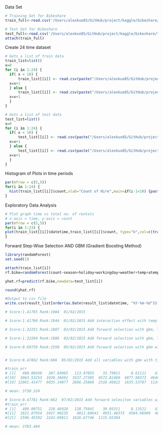 Data Set
```r
# Training Set for Bikeshare
train_full<-read.csv('/Users/alexkuo85/GitHub/project/kaggle/bikeshare/train.csv')

# Test Set for Bikeshare
test_full<-read.csv('/Users/alexkuo85/GitHub/project/kaggle/bikeshare/test.csv')
attach(train_full)
```

Create 24 time dataset
```r
# Gets a list of train data 
train_list=list()
x=0
for (i in 1:24) {
  if( x < 10) {
      train_list[[i]] <- read.csv(paste("/Users/alexkuo85/GitHub/project/kaggle/bikeshare/data/train/train_0", x, ".csv", sep=""))
  x=x+1
  } else {
      train_list[[i]] <- read.csv(paste("/Users/alexkuo85/GitHub/project/kaggle/bikeshare/data/train/train_", x, ".csv", sep=""))
  x=x+1
  }
}

# Gets a list of test data 
test_list=list()
x=0
for (i in 1:24) {
  if( x < 10) {
      test_list[[i]] <- read.csv(paste("/Users/alexkuo85/GitHub/project/kaggle/bikeshare/data/test/test_0", x, ".csv", sep=""))
  x=x+1
  } else {
      test_list[[i]] <- read.csv(paste("/Users/alexkuo85/GitHub/project/kaggle/bikeshare/data/test/test_", x, ".csv", sep=""))
  x=x+1
  }
}

```

Histogram of Plots in time periods
```r
par(mfrow = c(5,5))
for(i in 1:24) {
  hist(train_list[[i]]$count,xlab="Count of Hire",main=if(i-1<10) {paste("Time 0", i-1,":00:00",sep="") }else {paste("Time ", i-1,":00:00",sep="")})
}
```

Exploratory Data Analysis
```r
# Plot graph time vs total no. of rentals
# x-axis = time, y-axis = count
par(mfrow = c(5,5))
for(i in 1:23) {
plot(train_list[[i]]$datetime,train_list[[i]]$count, type="b",col=c(train_list[[i]]$season), xlab=if(i<10) {paste("Time 0", i,":00:00",sep="") }else {paste("Time ", i,":00:00",sep="")} , ylab="Number of Bikes hired")
}
```

Forward Step-Wise Selection
AND
GBM (Gradient Boosting Method)
```r
library(randomForest)
set.seed(1)

attach(train_list[i])
rf.bike=randomForest(count~season+holiday+workingday+weather+temp+atemp+humidity+windspeed,data=train_list[i],mtry=3,importance=TRUE)

yhat.rf=predict(rf.bike,newdata=test_list[i])

round(yhat.rf)

#Output to csv file
write.csv(result_list[order(as.Date(result_list$datetime, "%Y-%m-%d")),], file = "/Users/alexkuo85/GitHub/project/kaggle/bikeshare/results.csv")

```

```r
# Score:1.41765 Rank:1984  01/02/2015 

# Score:1.41760 Rank:1944  01/02/2015 Add interaction effect with temp and season

# Score:1.32251 Rank:1887  03/02/2015 Add forward selection with gbm, Train Error: 21299.9 , iter_CV: 6

# Score:1.32204 Rank:1886  03/02/2015 Add forward selection with gbm, Train Error: 21301.29 , iter_CV: 6

# Score:0.69750 Rank:1550  05/02/2015 Add forward selection with gbm with time slice comparison, Train Error: avg 1120.663 , iter_CV: 6


# Score:0.47862 Rank:666  05/02/2015 Add all variables with gbm with time slice comparison, Train Error: avg 1119.123 , iter_CV: 6

#train_err
# [1]   480.00430   207.64965   113.97855    33.79911     8.61111    47.73739   604.32317  4260.34717 11110.11803
#[10]  3063.53253  1930.36692  3537.27385  4572.82460  4877.98373  4646.82558  4876.80290  6080.68813 13225.24273
#[19] 12061.41477  6035.14077  2666.25866  2316.46822  1635.53787  1134.85420

# mean: 3730.324

# Score:0.47781 Rank:662  07/02/2015 Add forward seleciton variables with gbm with time slice comparison, , iter_CV: 6
#train_err
# [1]   489.00751   220.46928   128.75841    39.05311     8.13522    47.76798   640.08204  4938.74679 12171.17171  3667.72902
#[11]  1821.87954  3437.90235    4811.60641  4951.48373  4584.98909  4898.00689  6069.46272 12749.48550 11868.96714  5676.43607
#[21]  2596.45592  2243.69811  1626.67746  1115.65304

# mean: 3783.484

```